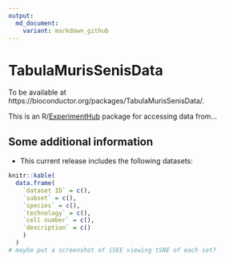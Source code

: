 ```yaml
---
output:
  md_document:
    variant: markdown_github
---
```


<!-- badges: start -->
<!-- badges: end -->

# TabulaMurisSenisData 

To be available at https://bioconductor.org/packages/TabulaMurisSenisData/.

This is an R/[ExperimentHub](https://bioconductor.org/packages/release/bioc/html/ExperimentHub.html) package for accessing data from...

## Some additional information

- This current release includes the following datasets:

```r
knitr::kable(
  data.frame(
    `dataset ID` = c(),
    `subset` = c(), 
    `species` = c(), 
    `technology` = c(),
    `cell number` = c(),
    `description` = c()
    )
  )
# maybe put a screenshot of iSEE viewing tSNE of each set?
```

